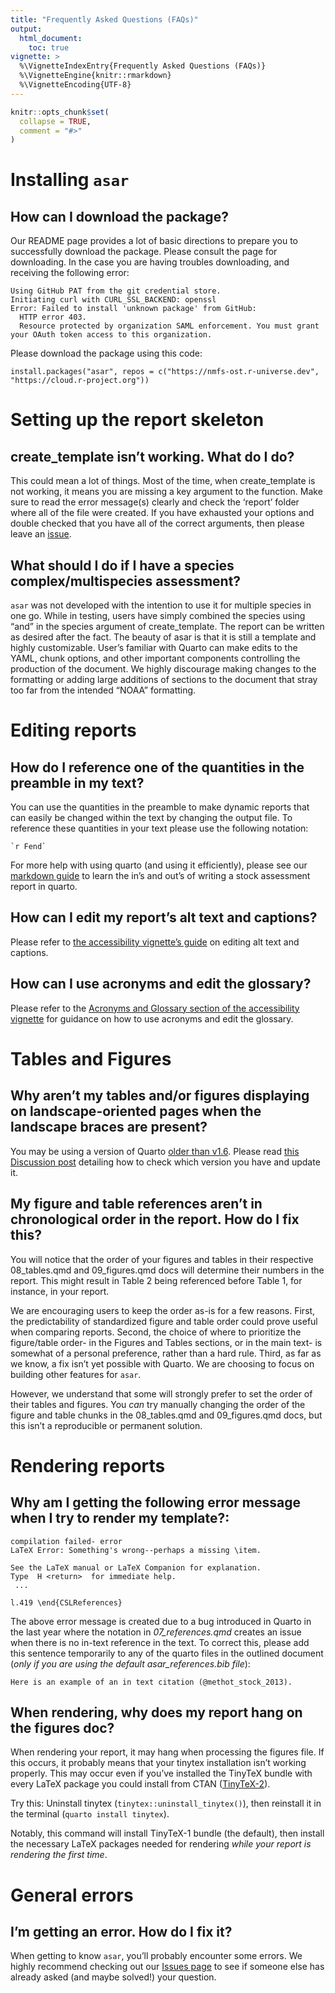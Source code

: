 ```yaml
---
title: "Frequently Asked Questions (FAQs)"
output:
  html_document:
    toc: true
vignette: >
  %\VignetteIndexEntry{Frequently Asked Questions (FAQs)}
  %\VignetteEngine{knitr::rmarkdown}
  %\VignetteEncoding{UTF-8}
---
```


```r
knitr::opts_chunk$set(
  collapse = TRUE,
  comment = "#>"
)
```

# Installing `asar`

## How can I download the package?

Our README page provides a lot of basic directions to prepare you to successfully download the package. Please consult the page for downloading. In the case you are having troubles downloading, and receiving the following error:

```         
Using GitHub PAT from the git credential store.
Initiating curl with CURL_SSL_BACKEND: openssl
Error: Failed to install 'unknown package' from GitHub:
  HTTP error 403.
  Resource protected by organization SAML enforcement. You must grant your OAuth token access to this organization.
```

Please download the package using this code:

```         
install.packages("asar", repos = c("https://nmfs-ost.r-universe.dev", "https://cloud.r-project.org"))
```

# Setting up the report skeleton

## create_template isn't working. What do I do?

This could mean a lot of things. Most of the time, when create_template is not working, it means you are missing a key argument to the function. Make sure to read the error message(s) clearly and check the 'report' folder where all of the file were created. If you have exhausted your options and double checked that you have all of the correct arguments, then please leave an [issue](https://github.com/nmfs-ost/asar/issues).

## What should I do if I have a species complex/multispecies assessment?

`asar` was not developed with the intention to use it for multiple species in one go. While in testing, users have simply combined the species using "and" in the species argument of create_template. The report can be written as desired after the fact. The beauty of asar is that it is still a template and highly customizable. User's familiar with Quarto can make edits to the YAML, chunk options, and other important components controlling the production of the document. We highly discourage making changes to the formatting or adding large additions of sections to the document that stray too far from the intended "NOAA" formatting.

# Editing reports

## How do I reference one of the quantities in the preamble in my text?

You can use the quantities in the preamble to make dynamic reports that can easily be changed within the text by changing the output file. To reference these quantities in your text please use the following notation:

```verbatim
`r Fend`
```

For more help with using quarto (and using it efficiently), please see our [markdown guide](markdown_notation.html) to learn the in's and out's of writing a stock assessment report in quarto.

## How can I edit my report's alt text and captions?

Please refer to [the accessibility vignette's guide ](https://nmfs-ost.github.io/asar/articles/accessibility_guide.html#how-to-edit-your-reports-alt-text-and-captions) on editing alt text and captions.

## How can I use acronyms and edit the glossary?

Please refer to the [Acronyms and Glossary section of the accessibility vignette](https://nmfs-ost.github.io/asar/articles/accessibility_guide.html#acronyms-and-glossary) for guidance on how to use acronyms and edit the glossary.

# Tables and Figures

## Why aren't my tables and/or figures displaying on landscape-oriented pages when the landscape braces are present?

You may be using a version of Quarto [older than v1.6](https://quarto.org/docs/blog/posts/2024-11-25-1.6-release/). Please read [this Discussion post](https://github.com/nmfs-ost/asar/discussions/186) detailing how to check which version you have and update it.

## My figure and table references aren't in chronological order in the report. How do I fix this?

You will notice that the order of your figures and tables in their respective 08_tables.qmd and 09_figures.qmd docs will determine their numbers in the report. This might result in Table 2 being referenced before Table 1, for instance, in your report.

We are encouraging users to keep the order as-is for a few reasons. First, the predictability of standardized figure and table order could prove useful when comparing reports. Second, the choice of where to prioritize the figure/table order- in the Figures and Tables sections, or in the main text- is somewhat of a personal preference, rather than a hard rule. Third, as far as we know, a fix isn't yet possible with Quarto. We are choosing to focus on building other features for `asar`.

However, we understand that some will strongly prefer to set the order of their tables and figures. You *can* try manually changing the order of the figure and table chunks in the 08_tables.qmd and 09_figures.qmd docs, but this isn't a reproducible or permanent solution.

# Rendering reports

## Why am I getting the following error message when I try to render my template?:

``` error:
compilation failed- error
LaTeX Error: Something's wrong--perhaps a missing \item.

See the LaTeX manual or LaTeX Companion for explanation.
Type  H <return>  for immediate help.
 ...                                              
                                                  
l.419 \end{CSLReferences}
```

The above error message is created due to a bug introduced in Quarto in the last year where the notation in *07_references.qmd* creates an issue when there is no in-text reference in the text. To correct this, please add this sentence temporarily to any of the quarto files in the outlined document (*only if you are using the default asar_references.bib file*):

`Here is an example of an in text citation (@methot_stock_2013).`

## When rendering, why does my report hang on the figures doc?

When rendering your report, it may hang when processing the figures file. If this occurs, it probably means that your tinytex installation isn't working properly. This may occur even if you've installed the TinyTeX bundle with every LaTeX package you could install from CTAN ([TinyTeX-2](https://github.com/rstudio/tinytex-releases?tab=readme-ov-file#releases)).

Try this: Uninstall tinytex (`tinytex::uninstall_tinytex()`), then reinstall it in the terminal (`quarto install tinytex`).

Notably, this command will install TinyTeX-1 bundle (the default), then install the necessary LaTeX packages needed for rendering *while your report is rendering the first time*. 

# General errors

## I'm getting an error. How do I fix it?

When getting to know `asar`, you'll probably encounter some errors. We highly recommend checking out our [Issues page](https://github.com/nmfs-ost/asar/issues) to see if someone else has already asked (and maybe solved!) your question.
